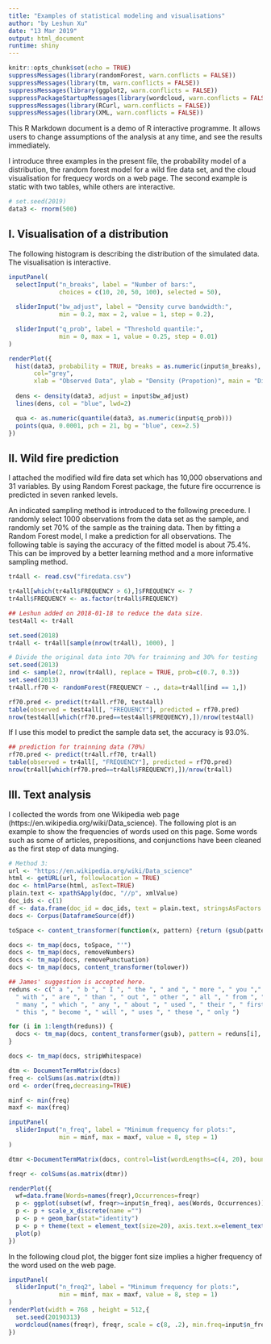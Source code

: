 ---
title: "Examples of statistical modeling and visualisations"
author: "by Leshun Xu"
date: "13 Mar 2019"
output: html_document
runtime: shiny
---

```{r setup, include=FALSE}
knitr::opts_chunk$set(echo = TRUE)
suppressMessages(library(randomForest, warn.conflicts = FALSE))
suppressMessages(library(tm, warn.conflicts = FALSE))
suppressMessages(library(ggplot2, warn.conflicts = FALSE))
suppressPackageStartupMessages(library(wordcloud, warn.conflicts = FALSE))
suppressMessages(library(RCurl, warn.conflicts = FALSE))
suppressMessages(library(XML, warn.conflicts = FALSE))
```

This R Markdown document is a demo of R interactive programme. It allows users to change assumptions of the analysis at any time, and see the results immediately.

I introduce three examples in the present file, the probability model of a distribution, the random forest model for a wild fire data set, and the cloud visualisation for frequecy words on a web page. The second example is static with two tables, while others are interactive.

```{r echo=FALSE}
# set.seed(2019)
data3 <- rnorm(500)
```


## I. Visualisation of a distribution
The following histogram is describing the distribution of the simulated data. The visualisation is interactive.

```{r eruptions, echo=FALSE}
inputPanel(
  selectInput("n_breaks", label = "Number of bars:",
              choices = c(10, 20, 50, 100), selected = 50),
  
  sliderInput("bw_adjust", label = "Density curve bandwidth:",
              min = 0.2, max = 2, value = 1, step = 0.2),

  sliderInput("q_prob", label = "Threshold quantile:",
              min = 0, max = 1, value = 0.25, step = 0.01)
)

renderPlot({
  hist(data3, probability = TRUE, breaks = as.numeric(input$n_breaks),
       col="grey",
       xlab = "Observed Data", ylab = "Density (Propotion)", main = "Distribution of the data")
  
  dens <- density(data3, adjust = input$bw_adjust)
  lines(dens, col = "blue", lwd=2)

  qua <- as.numeric(quantile(data3, as.numeric(input$q_prob)))
  points(qua, 0.0001, pch = 21, bg = "blue", cex=2.5)
})
```

## II. Wild fire prediction

I attached the modified wild fire data set which has 10,000 observations and 31 variables. By using Random Forest package, the future fire occurrence is predicted in seven ranked levels. 

An indicated sampling method is introduced to the following precedure. I randomly select 1000 observations from the data set as the sample, and randomly set 70% of the sample as the training data. Then by fitting a Random Forest model, I make a prediction for all observations. The following table is saying the accuracy of the fitted model is about 75.4%. This can be improved by a better learning method and a more informative sampling method.

```{r echo=FALSE}

tr4all <- read.csv("firedata.csv")

tr4all[which(tr4all$FREQUENCY > 6),]$FREQUENCY <- 7
tr4all$FREQUENCY <- as.factor(tr4all$FREQUENCY)

## Leshun added on 2018-01-18 to reduce the data size.
test4all <- tr4all

set.seed(2018)
tr4all <- tr4all[sample(nrow(tr4all), 1000), ]

# Divide the original data into 70% for trainning and 30% for testing
set.seed(2013)
ind <- sample(2, nrow(tr4all), replace = TRUE, prob=c(0.7, 0.3))
set.seed(2013)
tr4all.rf70 <- randomForest(FREQUENCY ~ ., data=tr4all[ind == 1,])

rf70.pred <- predict(tr4all.rf70, test4all)
table(observed = test4all[, "FREQUENCY"], predicted = rf70.pred)
nrow(test4all[which(rf70.pred==test4all$FREQUENCY),])/nrow(test4all)
```

If I use this model to predict the sample data set, the accuracy is 93.0%.

```{r echo=FALSE}
## prediction for trainning data (70%)
rf70.pred <- predict(tr4all.rf70, tr4all)
table(observed = tr4all[, "FREQUENCY"], predicted = rf70.pred)
nrow(tr4all[which(rf70.pred==tr4all$FREQUENCY),])/nrow(tr4all)
```

## III. Text analysis
I collected the words from one Wikipedia web page (https://en.wikipedia.org/wiki/Data_science).
The following plot is an example to show the frequencies of words used on this page. Some words such as some of articles, prepositions, and conjunctions have been cleaned as the first step of data munging.

```{r echo=FALSE}
# Method 3:
url <- "https://en.wikipedia.org/wiki/Data_science"
html <- getURL(url, followlocation = TRUE)
doc <- htmlParse(html, asText=TRUE)
plain.text <- xpathSApply(doc, "//p", xmlValue)
doc_ids <- c(1)
df <- data.frame(doc_id = doc_ids, text = plain.text, stringsAsFactors = FALSE)
docs <- Corpus(DataframeSource(df))

toSpace <- content_transformer(function(x, pattern) {return (gsub(pattern, " ", x))})

docs <- tm_map(docs, toSpace, "'")
docs <- tm_map(docs, removeNumbers)
docs <- tm_map(docs, removePunctuation)
docs <- tm_map(docs, content_transformer(tolower))

## James' suggestion is accepted here.
reduns <- c(" a ", " b ", " I ", " the ", " and ", " more ", " you "," your ", " that ",
  " with ", " are ", " than ", " out ", " other ", " all ", " from ", " have ",
  " many ", " which ", " any ", " about ", " used ", " their ", " first ", " like ",
  " this ", " become ", " will ", " uses ", " these ", " only ")

for (i in 1:length(reduns)) {
  docs <- tm_map(docs, content_transformer(gsub), pattern = reduns[i], replacement = " ")
}

docs <- tm_map(docs, stripWhitespace)

dtm <- DocumentTermMatrix(docs)
freq <- colSums(as.matrix(dtm))
ord <- order(freq,decreasing=TRUE)

minf <- min(freq)
maxf <- max(freq)
```

```{r message=FALSE, echo=FALSE}
inputPanel(
  sliderInput("n_freq", label = "Minimum frequency for plots:",
              min = minf, max = maxf, value = 8, step = 1)
)

dtmr <-DocumentTermMatrix(docs, control=list(wordLengths=c(4, 20), bounds = list(global = c(1,27))))

freqr <- colSums(as.matrix(dtmr))

renderPlot({
  wf=data.frame(Words=names(freqr),Occurrences=freqr)
  p <- ggplot(subset(wf, freqr>=input$n_freq), aes(Words, Occurrences))
  p <- p + scale_x_discrete(name ="")
  p <- p + geom_bar(stat="identity")
  p <- p + theme(text = element_text(size=20), axis.text.x=element_text(angle=75, hjust=1))
  plot(p)
})
```

In the following cloud plot, the bigger font size implies a higher frequency of the word used on the web page.

```{r echo=FALSE}
inputPanel(
  sliderInput("n_freq2", label = "Minimum frequency for plots:",
              min = minf, max = maxf, value = 8, step = 1)
)
renderPlot(width = 768 , height = 512,{
  set.seed(20190313)
  wordcloud(names(freqr), freqr, scale = c(8, .2), min.freq=input$n_freq2, colors=brewer.pal(7,"Dark2"))
})
```


